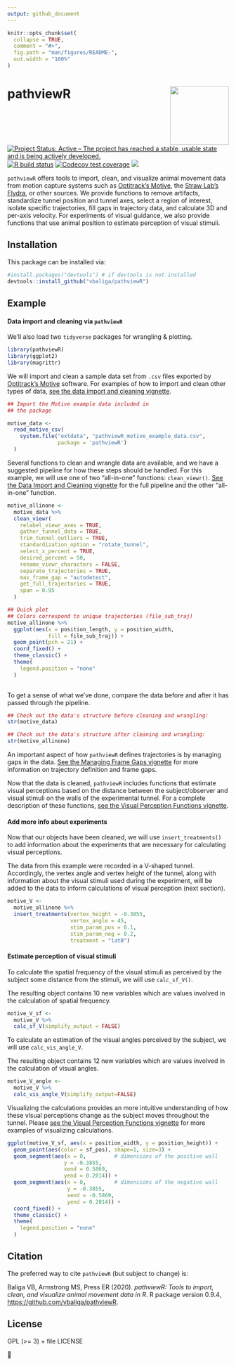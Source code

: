```yaml
---
output: github_document
---
```


<!-- README.md is generated from README.Rmd. Please edit that file -->

```r
knitr::opts_chunk$set(
  collapse = TRUE,
  comment = "#>",
  fig.path = "man/figures/README-",
  out.width = "100%"
)
```

# pathviewR <a href='https://vbaliga.github.io/pathviewR'><img src='man/figures/logo.png' align="right" height="133" /></a>

<!-- badges: start -->
[![Project Status: Active – The project has reached a stable, usable state and is being actively developed.](https://www.repostatus.org/badges/latest/active.svg)](https://www.repostatus.org/#active)
[![R build status](https://github.com/vbaliga/pathviewR/workflows/R-CMD-check/badge.svg)](https://github.com/vbaliga/pathviewR/actions)
[![Codecov test coverage](https://codecov.io/gh/vbaliga/pathviewR/graph/badge.svg)](https://codecov.io/gh/vbaliga/pathviewR?branch=master)
[![](https://badges.ropensci.org/409_status.svg)](https://github.com/ropensci/software-review/issues/409)
<!-- badges: end -->

`pathviewR` offers tools to import, clean, and visualize animal movement data
from motion capture systems such as 
[Optitrack's Motive](https://optitrack.com/software/motive/), the 
[Straw Lab's Flydra](https://github.com/strawlab/flydra), 
or other sources. We provide functions to remove artifacts, standardize
tunnel position and tunnel axes, select a region of interest, isolate specific
trajectories, fill gaps in trajectory data, and calculate 3D and per-axis
velocity. For experiments of visual guidance, we also provide functions that 
use animal position to estimate perception of visual stimuli.

## Installation

This package can be installed via:
``` r
#install.packages("devtools") # if devtools is not installed
devtools::install_github("vbaliga/pathviewR")
```

## Example

#### Data import and cleaning via `pathviewR`
We'll also load two `tidyverse` packages for wrangling & plotting.

```r
library(pathviewR)
library(ggplot2)
library(magrittr)

```

We will import and clean a sample data set from `.csv` files exported by
[Optitrack's Motive](https://optitrack.com/software/motive/) software. For
examples of how to import and clean other types of data, 
[see the data import and cleaning vignette](https://vbaliga.github.io/pathviewR/articles/data-import-cleaning.html).

```r
## Import the Motive example data included in 
## the package

motive_data <-
  read_motive_csv(
    system.file("extdata", "pathviewR_motive_example_data.csv",
                package = 'pathviewR')
  )

``` 

Several functions to clean and wrangle data are available, and we have a
suggested pipeline for how these steps should be handled. For this example, we
will use one of two "all-in-one" functions: `clean_viewr()`. 
[See the Data Import and Cleaning vignette](https://vbaliga.github.io/pathviewR/articles/data-import-cleaning.html)
for the full pipeline and the other "all-in-one" function.

```r
motive_allinone <-
  motive_data %>%
  clean_viewr(
    relabel_viewr_axes = TRUE,
    gather_tunnel_data = TRUE,
    trim_tunnel_outliers = TRUE,
    standardization_option = "rotate_tunnel",
    select_x_percent = TRUE,
    desired_percent = 50,
    rename_viewr_characters = FALSE,
    separate_trajectories = TRUE,
    max_frame_gap = "autodetect",
    get_full_trajectories = TRUE,
    span = 0.95
  )

## Quick plot
## Colors correspond to unique trajectories (file_sub_traj)
motive_allinone %>%
  ggplot(aes(x = position_length, y = position_width, 
             fill = file_sub_traj)) +
  geom_point(pch = 21) +
  coord_fixed() +
  theme_classic() +
  theme(
    legend.position = "none"
  )
  
```

To get a sense of what we've done, compare the data before and after it has passed through the pipeline.

```r
## Check out the data's structure before cleaning and wrangling:
str(motive_data)

## Check out the data's structure after cleaning and wrangling:
str(motive_allinone)
```

An important aspect of how `pathviewR` defines trajectories is by managing gaps
in the data. 
[See the Managing Frame Gaps vignette](https://vbaliga.github.io/pathviewR/articles/managing-frame-gaps.html)
for more information on trajectory definition and frame gaps.

Now that the data is cleaned, `pathviewR` includes functions that estimate
visual perceptions based on the distance between the subject/observer and visual
stimuli on the walls of the experimental tunnel. For a complete description of
these functions, 
[see the Visual Perception Functions vignette](https://vbaliga.github.io/pathviewR/articles/visual-perception-functions.html).


#### Add more info about experiments
Now that our objects have been cleaned, we will use `insert_treatments()` to add
information about the experiments that are necessary for calculating visual
perceptions.

The data from this example were recorded in a V-shaped tunnel. Accordingly,
the vertex angle and vertex height of the tunnel, along with information about
the visual stimuli used during the experiment, will be added to the data
to inform calculations of visual perception (next section).

```r
motive_V <- 
  motive_allinone %>% 
  insert_treatments(vertex_height = -0.3855,
                    vertex_angle = 45,
                    stim_param_pos = 0.1,
                    stim_param_neg = 0.2,
                    treatment = "latB")
```


#### Estimate perception of visual stimuli
To calculate the spatial frequency of the visual stimuli as perceived by the
subject some distance from the stimuli, we will use `calc_sf_V()`.

The resulting object contains 10 new variables which are values involved in 
the calculation of spatial frequency.

```r
motive_V_sf <- 
  motive_V %>%
  calc_sf_V(simplify_output = FALSE)
```

To calculate an estimation of the visual angles perceived by the subject, we
will use `calc_vis_angle_V`.

The resulting object contains 12 new variables which are values involved in the
calculation of visual angles.

```r
motive_V_angle <- 
  motive_V %>% 
  calc_vis_angle_V(simplify_output=FALSE)
```

Visualizing the calculations provides an more intuitive understanding of how
these visual perceptions change as the subject moves throughout the tunnel.
Please [see the Visual Perception Functions vignette](https://vbaliga.github.io/pathviewR/articles/visual-perception-functions.html) 
for more examples of visualizing calculations.

```r
ggplot(motive_V_sf, aes(x = position_width, y = position_height)) +
  geom_point(aes(color = sf_pos), shape=1, size=3) +
  geom_segment(aes(x = 0,         # dimensions of the positive wall
                  y = -0.3855,
                  xend = 0.5869,
                  yend = 0.2014)) +
  geom_segment(aes(x = 0,         # dimensions of the negative wall
                   y = -0.3855,
                   xend = -0.5869,
                   yend = 0.2014)) +
  coord_fixed() +
  theme_classic() +
  theme(
    legend.position = "none"
  )

```

## Citation

The preferred way to cite `pathviewR` (but subject to change) is:

Baliga VB, Armstrong MS, Press ER (2020). _pathviewR: Tools to import, clean, and visualize animal movement data in R_. R package version 0.9.4, [https://github.com/vbaliga/pathviewR](https://github.com/vbaliga/pathviewR).

## License

GPL (>= 3) + file LICENSE

🐢
